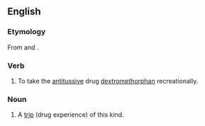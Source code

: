 ==English==

===Etymology===
From {{term|Robitussin}} and {{term|trip}}.

===Verb===
{{en-verb|robotrip|p|ing}}

# {{context|slang}} To take the [[antitussive]] drug [[dextromethorphan]] recreationally.

===Noun===
{{en-noun}}

# {{context|slang}} A [[trip]] (drug experience) of this kind.